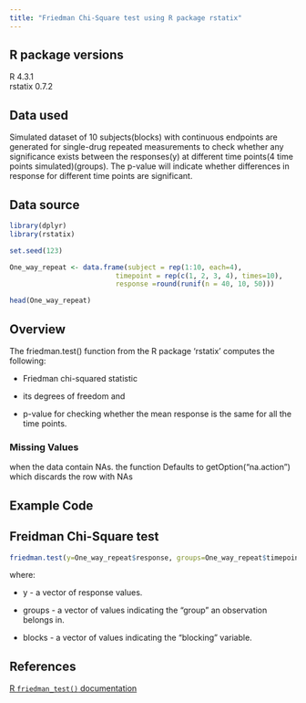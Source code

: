 ```yaml
---
title: "Friedman Chi-Square test using R package rstatix"
---
```


## R package versions

R 4.3.1\
rstatix 0.7.2

## Data used

Simulated dataset of 10 subjects(blocks) with continuous endpoints are generated for single-drug repeated measurements to check whether any significance exists between the responses(y) at different time points(4 time points simulated)(groups). The p-value will indicate whether differences in response for different time points are significant.

## Data source

```r
library(dplyr)
library(rstatix) 
```

```r
set.seed(123)

One_way_repeat <- data.frame(subject = rep(1:10, each=4),
                          timepoint = rep(c(1, 2, 3, 4), times=10),
                          response =round(runif(n = 40, 10, 50)))

head(One_way_repeat)
```

## Overview

The friedman.test() function from the R package 'rstatix' computes the following:

-   Friedman chi-squared statistic

-   its degrees of freedom and

-   p-value for checking whether the mean response is the same for all the time points.

### **Missing Values**

when the data contain NAs. the function Defaults to getOption("na.action") which discards the row with NAs

## Example Code

## **Freidman Chi-Square test**

```r
friedman.test(y=One_way_repeat$response, groups=One_way_repeat$timepoint, blocks=One_way_repeat$subject)
```

where:

-   y - a vector of response values.

-   groups - a vector of values indicating the "group" an observation belongs in.

-   blocks - a vector of values indicating the "blocking" variable.

## References

[R `friedman_test()` documentation](https://search.r-project.org/CRAN/refmans/rstatix/html/friedman_test.html)
